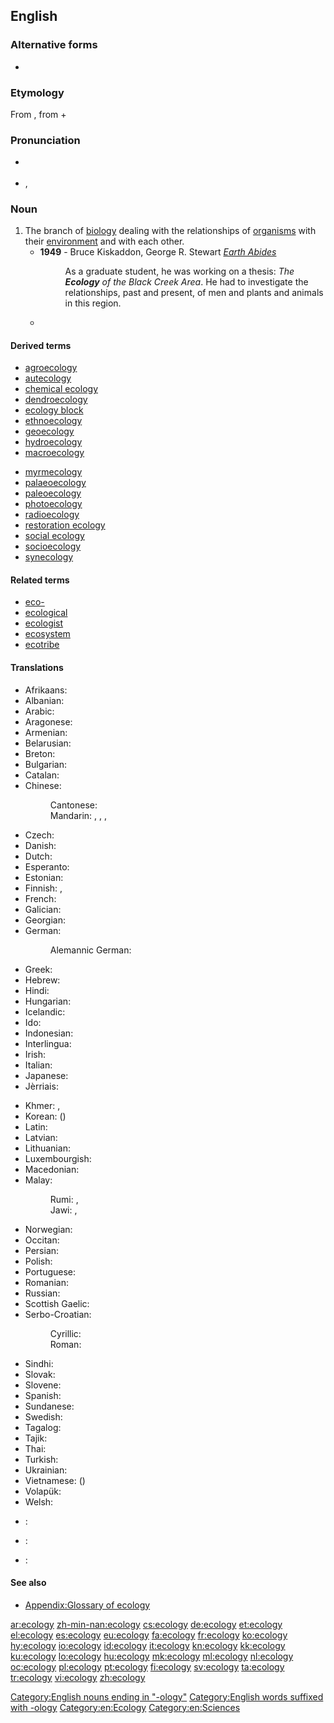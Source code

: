 ==English==
{{wikipedia}}

===Alternative forms===
* {{l|en|œcology}} {{qualifier|archaic}}

===Etymology===
From {{etyl|de|en}} {{term|Ökologie|lang=de}}, from {{etyl|grc|en}} {{term|οἶκος||house|tr=oikos|lang=grc|sc=polytonic}} + {{term|-λογία||study of|tr=-logia|lang=grc|sc=polytonic}}

===Pronunciation===
* {{a|UK}} {{IPA|/ɪ.ˈkɒlə.dʒɪ/}}
* {{a|US}} {{enPR|ĕkŏlŏjĕ}}, {{IPA|/i.ˈkɑ.lə.dʒi/}}

===Noun===
{{en-noun|~|ecologies}}

# The branch of [[biology]] dealing with the relationships of [[organism]]s with their [[environment]] and with each other.
#* '''1949''' - Bruce Kiskaddon, George R. Stewart ''[[w:Earth_Abides|Earth Abides]]''
#*: As a graduate student, he was working on a thesis: ''The '''Ecology''' of the Black Creek Area''. He had to investigate the relationships, past and present, of men and plants and animals in this region.
#* {{quote-magazine|date=2012-01
|author=Robert M. Pringle
|title=How to Be Manipulative
|volume=100|issue=1|page=31
|magazine=[[w:American Scientist|American Scientist]]
|url=http://www.americanscientist.org/issues/feature/2012/1/how-to-be-manipulative
|passage=As in much of biology, the most satisfying truths in '''ecology''' derive from manipulative experimentation. Tinker with nature and quantify how it responds.}}

====Derived terms====
{{top2}}
* [[agroecology]]
* [[autecology]]
* [[chemical ecology]]
* [[dendroecology]]
* [[ecology block]]
* [[ethnoecology]]
* [[geoecology]]
* [[hydroecology]]
* [[macroecology]]
{{mid2}}
* [[myrmecology]]
* [[palaeoecology]]
* [[paleoecology]]
* [[photoecology]]
* [[radioecology]]
* [[restoration ecology]]
* [[social ecology]]
* [[socioecology]]
* [[synecology]]
{{bottom}}

====Related terms====
* [[eco-]]
* [[ecological]]
* [[ecologist]]
* [[ecosystem]]
* [[ecotribe]]

====Translations====
{{trans-top|branch of biology}}
* Afrikaans: {{t|af|ekologië}}
* Albanian: {{t|sq|ekologji|f}}
* Arabic: {{t|ar|علم البيئة|m|tr=ʿilm al-bīʾa|sc=Arab}}
* Aragonese: {{t|an|ecolochía|f}}
* Armenian: {{t+|hy|բնապահպանություն|tr=bnapahpanutyun|sc=Armn}}
* Belarusian: {{t|be|экалогія|f|tr=ekalóhija|sc=Cyrl}}
* Breton: {{t|br|ekoloji|f}}
* Bulgarian: {{t+|bg|екология|f|tr=ekologija}}
* Catalan: {{t|ca|ecologia|f}}
* Chinese:
*: Cantonese: {{t|yue|生態|tr=saang1taai3|sc=Hant}}
*: Mandarin: {{t+|cmn|生態|sc=Hani}}, {{t+|cmn|生态|tr=shēngtài|sc=Hani}}, {{t|cmn|生態學|sc=Hani}}, {{t+|cmn|生态学|tr=shēngtàixué|sc=Hani}}
* Czech: {{t+|cs|ekologie|f}}
* Danish: {{t+|da|økologi|c}}
* Dutch: {{t+|nl|ecologie|f}}
* Esperanto: {{t|eo|ekologio}}
* Estonian: {{t|et|ökoloogia}}
* Finnish: {{t+|fi|ekologia}}, {{t|fi|ympäristötiede}}
* French: {{t+|fr|écologie|f}}
* Galician: {{t|gl|ecoloxía|f}}
* Georgian: {{t|ka|ეკოლოგია|tr=ekologia|sc=Geor}}
* German: {{t+|de|Ökologie|f}}
*: Alemannic German: {{t|gsw|Ökologie|f}}
* Greek: {{t+|el|οικολογία|f|tr=oikología}}
* Hebrew: {{t+|he|אקולוגיה|f|tr=ekologyia|sc=Hebr}}
* Hindi: {{t|hi|पारिस्थितिकी|tr=pāristhitikī|sc=Deva}}
* Hungarian: {{t+|hu|ökológia}}
* Icelandic: {{t|is|vistifræði|n}}
* Ido: {{t+|io|ekologio}}
* Indonesian: {{t+|id|ekologi}}
* Interlingua: {{t|ia|ecologia}}
* Irish: {{t|ga|éiceolaíocht|f}}
* Italian: {{t+|it|ecologia|f}}
* Japanese: {{t|ja|生態学|tr=せいたいがく, seitaigaku|sc=Jpan}}
* Jèrriais: {{t|roa-jer|écologie|f}}
{{trans-mid}}
* Khmer: {{t|km|បរិស្ថានវិទ្យា|sc=Khmr|tr=bɑɑrestʰaan vityie}}, {{t|km|និវេសនវិទ្យា|sc=Khmr|tr=niveih vityie}}
* Korean: {{t+|ko|생태학|tr=sangdae-hak|sc=Kore}} ({{t+|ko|生態學|sc=Kore}})
* Latin: {{t|la|oecologia|f}}
* Latvian: {{t+|lv|ekoloģija|f}}
* Lithuanian: {{t|lt|ekologija|f}}
* Luxembourgish: {{t|lb|Ökologie|f}}
* Macedonian: {{t|mk|екологија|f|tr=ekológija}}
* Malay:
*: Rumi: {{t|ms|kaji alam hayat}}, {{t|ms|ekologi}}
*: Jawi: {{t|ms|کاجي عالم حيات|sc=Arab}}, {{t|ms|ايکولوݢي|sc=Arab}}
* Norwegian: {{t+|no|økologi|m}}
* Occitan: {{t+|oc|ecologia|f}}
* Persian: {{t|fa|بوم‌شناسی|tr=bum-šenâsi|sc=fa-Arab}}
* Polish: {{t+|pl|ekologia|f}}
* Portuguese: {{t+|pt|ecologia|f}}
* Romanian: {{t+|ro|ecologie|f}}
* Russian: {{t+|ru|экология|f|tr=ekológija}}
* Scottish Gaelic: {{t|gd|eag-eòlas|m}}
* Serbo-Croatian:
*: Cyrillic: {{t|sh|екологија|f|sc=Cyrl}}
*: Roman: {{t+|sh|ekologija|f|sc=Latn}}
* Sindhi: {{t+|sd|سَهِجِياڀياس|sc=sd-Arab}}
* Slovak: {{t|sk|ekológia|f}}
* Slovene: {{t+|sl|ekologija|f}}
* Spanish: {{t+|es|ecología|f}}
* Sundanese: {{t|su|ékologi}}
* Swedish: {{t+|sv|ekologi|c}}
* Tagalog: {{t|tl|ekolohiya}}
* Tajik: {{t|tg|экология|sc=Cyrl}}
* Thai: {{t|th|นิเวศวิทยา|tr=níwêt wíttáyaa|sc=Thai}}
* Turkish: {{t+|tr|ekologi}}
* Ukrainian: {{t+|uk|екологія|f|tr=ekolóhija}}
* Vietnamese: {{t+|vi|sinh thái học}} ({{t|vi|生態學}})
* Volapük: {{t|vo|köolog}}
* Welsh: {{t|cy|ecoleg|f}}
{{trans-bottom}}

{{checktrans-top}}
* {{ttbc|co}}: {{t|co|ekologia}} <!-- was "[[ekologia]]?" -->
* {{ttbc|sc}}: {{t|sc|ecologia|f}} <!-- was "[[ecologia]]?" -->
{{trans-mid}}
* {{ttbc|scn}}: {{t|scn|ecologia|f}} <!-- was "[[ecologia]]?" -->
{{trans-bottom}}

====See also====
* [[Appendix:Glossary of ecology]]

[[Category:English nouns ending in "-ology"]]
[[Category:English words suffixed with -ology]]
[[Category:en:Ecology]]
[[Category:en:Sciences]]

[[ar:ecology]]
[[zh-min-nan:ecology]]
[[cs:ecology]]
[[de:ecology]]
[[et:ecology]]
[[el:ecology]]
[[es:ecology]]
[[eu:ecology]]
[[fa:ecology]]
[[fr:ecology]]
[[ko:ecology]]
[[hy:ecology]]
[[io:ecology]]
[[id:ecology]]
[[it:ecology]]
[[kn:ecology]]
[[kk:ecology]]
[[ku:ecology]]
[[lo:ecology]]
[[hu:ecology]]
[[mk:ecology]]
[[ml:ecology]]
[[nl:ecology]]
[[oc:ecology]]
[[pl:ecology]]
[[pt:ecology]]
[[fi:ecology]]
[[sv:ecology]]
[[ta:ecology]]
[[tr:ecology]]
[[vi:ecology]]
[[zh:ecology]]